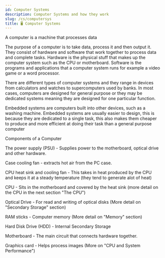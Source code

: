 ```yaml
---
id: Computer Systems
description: Computer Systems and how they work 
slug: /cs/computersys
title: 🖥️ Computer Systems
---
```



A computer is a machine that processes data

The purpose of a computer is to take data, process it and then output it. They consist of hardware and software that work together to process data and complete tasks. 
Hardware is the physical stuff that makes up the computer system such as the CPU or motherboard. Software is the programs and applications that a computer system runs 
for example a video game or a word processor. 


There are different types of computer systems and they range in devices from calculators and watches to supercomputers used by banks. In most cases, computers are designed
for general purpose or they may be dedicated systems meaning they are designed for one particular function.


Embedded systems are computers built into other devices, such as a washing machine.
Embedded systems are usually easier to design, this is because they are dedicated to a single task, this also makes them cheaper to produce and more efficient at doing 
their task than a general purpose computer


Components of a Computer


The power supply (PSU) - Supplies power to the motherboard, optical drive and other hardware.

Case cooling fan - extracts hot air from the PC case. 

CPU heat sink and cooling fan - This takes in heat produced by the CPU and keeps it at a steady temperature (they tend to generate alot of heat)

CPU - Sits in the motherboard and covered by the heat sink (more detail on the CPU in the next section "The CPU")

Optical Drive - For read and writing of optical disks (More detail on "Secondary Storage" section)

RAM sticks - Computer memory (More detail on "Memory" section)

Hard Disk Drive (HDD) - Internal Secondary Storage 

Motherboard - The main circuit that connects hardware together.

Graphics card - Helps process images (More on "CPU and System Performance")
